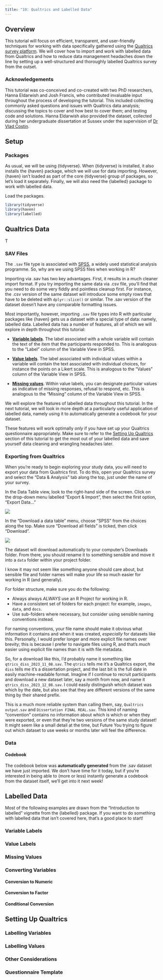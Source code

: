 ```yaml
---
title: "10: Qualtrics and Labelled Data"
---
```


## Overview

This tutorial will focus on efficient, transparent, and user-friendly techniques for working with data specifically gathered using the [Qualtrics survey platform](https://www.qualtrics.com/). We will cover how to import and work with labelled data from Qualtrics and how to reduce data management headaches down the line by setting up a well-structured and thoroughly labelled Qualtrics survey from the outset.

### Acknowledgements

This tutorial was co-conceived and co-created with two PhD researchers, Hanna Eldarwish and Josh Francis, who contributed invaluable input throughout the process of developing the tutorial.  This included collecting commonly asked questions and issues with Qualtrics data analysis; discussing the topics to cover and how best to cover them; and testing code and solutions. Hanna Eldarwish also provided the dataset, collected during her undergraduate dissertation at Sussex under the supervision of [Dr Vlad Costin](https://profiles.sussex.ac.uk/p323096-vlad-costin).

## Setup

### Packages

As usual, we will be using {tidyverse}. When {tidyverse} is installed, it also installs the {haven} package, which we will use for data importing. However, {haven} isn't loaded as part of the core {tidyverse} group of packages, so let's load it separately. Finally, we will also need the {labelled} package to work with labelled data.

::: {.callout-note appearance="minimal" title="Exercise"}
Load the packages.

::: {.callout-note collapse="true" title="Solution"}

```r
library(tidyverse)
library(haven)
library(labelled)
```

:::
:::

## Qualtrics Data

T

### SAV Files

The `.sav` file type is associated with [SPSS](https://www.ibm.com/products/spss-statistics), a widely used statistical analysis programme. So, why are we using SPSS files when working in R?

Importing via .sav has two key advantages. First, it results in a much cleaner import format. If you try importing the same data via .csv file, you'll find that you need to do some very fiddly and pointless cleanup first. For instance, the .csv version of the same dataset will introduce some empty rows that have to be deleted with `dplyr::slice()` or similar. The .sav version of the dataset doesn't have any comparable formatting issues.

Most importantly, however, importing `.sav` file types into R with particular packages like {haven} gets us a dataset with a special type of data: namely, labelled data. Labelled data has a number of features, all of which we will explore in depth throughout this tutorial:

- [**Variable labels**](10_qtrics.qmd#variable-labels). The label associated with a whole variable will contain the text of the item that the participants responded to. This is analogous to the "Label" column of the Variable View in SPSS.

- [**Value labels**](10_qtrics.qmd#value-labels). The label associated with individual values within a variable will contain the text associated with individual choices, for instance the points on a Likert scale. This is analogous to the "Values" column of the Variable View in SPSS.

- [**Missing values**](10_qtrics.qmd#missing-values). Within value labels, you can designate particular values as indicative of missing responses, refusal to respond, etc. This is analogous to the "Missing" column of the Variable View in SPSS.

We will explore the features of labelled data throughout this tutorial. In the next tutorial, we will look in more depth at a particularly useful application of labelled data, namely using it to automatically generate a codebook for your dataset.

::: callout-important

These features will work optimally *only* if you have set up your Qualtrics questionnaire appropriately. Make sure to refer to the [Setting Up Qualtrics](10_qtrics.qmd#setting-up-qualtrics) section of this tutorial to get the most out of your labelled data and save yourself data cleaning and wrangling headaches later.

:::

### Exporting from Qualtrics

When you're ready to begin exploring your study data, you will need to export your data from Qualtrics first. To do this, open your Qualtrics survey and select the "Data & Analysis" tab along the top, just under the name of your survey.

In the Data Table view, look to the right-hand side of the screen. Click on the drop-down menu labelled "Export & Import", then select the first option, "Export Data..."

![](/images/qtrics_export.png){fig-alt="A screenshot the Qualtrics Data & Analysis screen with red boxes indicating the steps to take to export data: Data & Analysis tab, Export & Import menu, and Export Data... option."}

In the "Download a data table" menu, choose "SPSS" from the choices along the top. Make sure "Download all fields" is ticked, then click "Download".

![](/images/qtrics_spss.png){fig-alt="A screenshot the Qualtrics Download a Data Table screen with red boxes indicating the steps to take to export SPSS data: SPSS tab, Download button."}

The dataset will download automatically to your computer's Downloads folder. From there, you should rename it to something sensible and move it into a `data` folder within your project folder.

::: {.callout-tip title="Sensible Naming Conventions and Folder Structure" collapse="true"}

I know it may not seem like something anyone should care about, but sensible file and folder names will make your life so much easier for working in R (and generally).

For folder structure, make sure you do the following:

- Always always *ALWAYS* use an R Project for working in R.
- Have a consistent set of folders for each project: for example, `images`, `data`, and `docs`.
- Use sub-folders where necessary, but consider using sensible naming conventions instead.

For naming conventions, your file name should make it obvious what information it contains and when it was created, *especially* for datasets like this. Personally, I would prefer longer and more explicit file names over brevity; this is because I prefer to navigate files using R, and that's *much* easier using explicit file names than it is with file metadata.

So, for a download like this, I'd probably name it something like `qtrics_diss_2023_11_08.sav`. The `qtrics` tells me it's a Qualtrics export, the `diss` tells me it's a dissertation project, and the last bit is the full date in easily machine-readable format. Imagine if I continue to recruit participants and download a new dataset later, say a month from now, and name it `qtrics_diss_2023_12_08.sav`. I could easily distinguish which dataset was which by the date, but also see that they are different versions of the same thing by their shared prefix.

This is a much more reliable system than calling them, say, `Qualtrics output.sav` and `Dissertation FINAL REAL.sav`. This kind of naming "convention" contains no information about which is which or when they were exported, or even that they're two versions of the same study dataset! It might seem like a small detail at the time, but Future You trying to figure out which dataset to use weeks or months later will feel the difference.

:::

### Data

#### Codebook

The codebook below was **automatically generated** from the .sav dataset we have just imported. We don't have time for it today, but if you're interested in being able to (more or less) instantly generate a codebook from the dataset itself, we'll get into it next week!

## Labelled Data

::: {.callout-tip}

Most of the following examples are drawn from the "Introduction to labelled" vignette from the {labelled} package. If you want to do something with labelled data that isn't covered here, that's a good place to start!

:::

### Variable Labels



### Value Labels



### Missing Values



### Converting Variables



#### Conversion to Numeric



#### Conversion to Factor



#### Conditional Conversion



## Setting Up Qualtrics



### Labelling Variables



### Labelling Values



### Other Considerations



### Questionnaire Template

